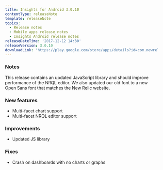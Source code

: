 ```yaml
---
title: Insights for Android 3.0.10
contentType: releaseNote
template: releaseNote
topics:
  - Release notes
  - Mobile apps release notes
  - Insights Android release notes
releaseDateTime: '2017-12-12 14:30'
releaseVersion: 3.0.10
downloadLink: 'https://play.google.com/store/apps/details?id=com.newrelic.insights&hl=en'
---
```


### Notes

This release contains an updated JavaScript library and should improve performance of the NRQL editor. We also updated our old font to a new Open Sans font that matches the New Relic website.

### New features

* Multi-facet chart support
* Multi-facet NRQL editor support

### Improvements

* Updated JS library

### Fixes

* Crash on dashboards with no charts or graphs
